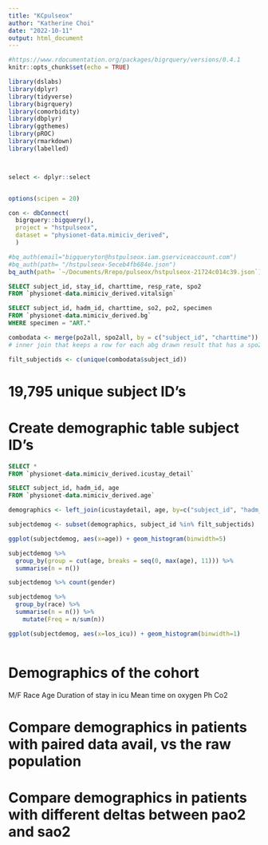 ```yaml
---
title: "KCpulseox"
author: "Katherine Choi"
date: "2022-10-11"
output: html_document
---
```


```r
#https://www.rdocumentation.org/packages/bigrquery/versions/0.4.1
knitr::opts_chunk$set(echo = TRUE)

library(dslabs)
library(dplyr)
library(tidyverse)
library(bigrquery)
library(comorbidity)
library(dbplyr)
library(ggthemes)
library(pROC)
library(rmarkdown)
library(labelled)



select <- dplyr::select


options(scipen = 20)

con <- dbConnect(
  bigrquery::bigquery(),
  project = "hstpulseox",
  dataset = "physionet-data.mimiciv_derived",
  )

#bq_auth(email="bigquerytor@hstpulseox.iam.gserviceaccount.com")
#bq_auth(path= "/hstpulseox-5eceb4fb684e.json")
bq_auth(path= `~/Documents/Rrepo/pulseox/hstpulseox-21724c014c39.json`)


```

```sql

SELECT subject_id, stay_id, charttime, resp_rate, spo2
FROM `physionet-data.mimiciv_derived.vitalsign`

```
```sql

SELECT subject_id, hadm_id, charttime, so2, po2, specimen
FROM `physionet-data.mimiciv_derived.bg`
WHERE specimen = "ART."

```
```r

combodata <- merge(po2all, spo2all, by = c("subject_id", "charttime"))
# inner join that keeps a row for each abg drawn result that has a spo2 with same subject_id

```


```r

filt_subjectids <- c(unique(combodata$subject_id))

```



# 19,795 unique subject ID's


# Create demographic table subject ID's


```sql

SELECT *
FROM `physionet-data.mimiciv_derived.icustay_detail`
```


```sql
SELECT subject_id, hadm_id, age
FROM `physionet-data.mimiciv_derived.age`
```


```r
demographics <- left_join(icustaydetail, age, by=c("subject_id", "hadm_id"))

```


```r
subjectdemog <- subset(demographics, subject_id %in% filt_subjectids)

ggplot(subjectdemog, aes(x=age)) + geom_histogram(binwidth=5)

subjectdemog %>%
  group_by(group = cut(age, breaks = seq(0, max(age), 11))) %>%
  summarise(n = n())

subjectdemog %>% count(gender)

subjectdemog %>% 
  group_by(race) %>%
  summarise(n = n()) %>%
    mutate(Freq = n/sum(n))

ggplot(subjectdemog, aes(x=los_icu)) + geom_histogram(binwidth=1)



```




# Demographics of the cohort 
M/F
Race 
Age
Duration of stay in icu
Mean time on oxygen
Ph
Co2

# Compare demographics in patients with paired data avail, vs the raw population


# Compare demographics in patients with different deltas between pao2 and sao2


